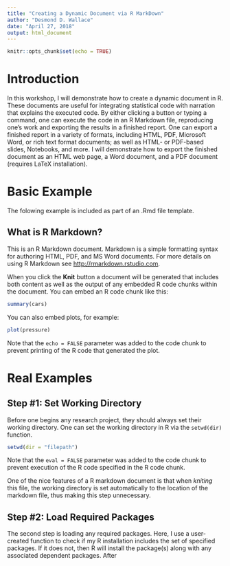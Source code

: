 ```yaml
---
title: "Creating a Dynamic Document via R MarkDown"
author: "Desmond D. Wallace"
date: "April 27, 2018"
output: html_document
---
```


```r
knitr::opts_chunk$set(echo = TRUE)
```

# Introduction

In this workshop, I will demonstrate how to create a dynamic document in R. These documents are useful for integrating statistical code with narration that explains the executed code. By either clicking a button or typing a command, one can execute the code in an R Markdown file, reproducing one's work and exporting the results in a finished report. One can export a finished report in a variety of formats, including HTML, PDF, Microsoft Word, or rich text format documents; as well as HTML- or PDF-based slides, Notebooks, and more. I will demonstrate how to export the finished document as an HTML web page, a Word document, and a PDF document (requires LaTeX installation).

# Basic Example

The folowing example is included as part of an .Rmd file template.

## What is R Markdown?

This is an R Markdown document. Markdown is a simple formatting syntax for authoring HTML, PDF, and MS Word documents. For more details on using R Markdown see <http://rmarkdown.rstudio.com>.

When you click the **Knit** button a document will be generated that includes both content as well as the output of any embedded R code chunks within the document. You can embed an R code chunk like this:

```r
summary(cars)
```

You can also embed plots, for example:

```r
plot(pressure)
```

Note that the `echo = FALSE` parameter was added to the code chunk to prevent printing of the R code that generated the plot.

# Real Examples

## Step #1: Set Working Directory

Before one begins any research project, they should always set their working directory. One can set the working directory in R via the `setwd(dir)` function.

```r
setwd(dir = "filepath")
```

Note that the `eval = FALSE` parameter was added to the code chunk to prevent execution of the R code specified in the R code chunk.

One of the nice features of a R markdown document is that when *kniting* this file, the working directory is set automatically to the location of the markdown file, thus making this step unnecessary.

## Step #2: Load Required Packages

The second step is loading any required packages. Here, I use a user-created function to check if my R installation includes the set of specified packages. If it does not, then R will install the package(s) along with any associated dependent packages. After
